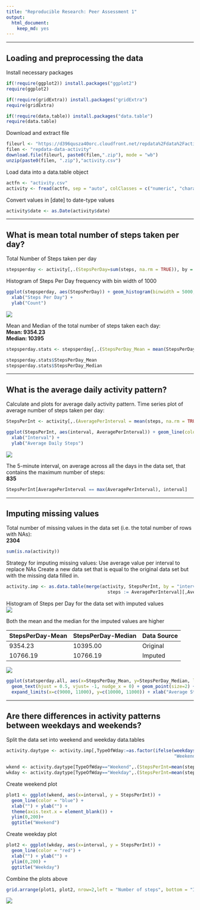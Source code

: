 ```yaml
---
title: "Reproducible Research: Peer Assessment 1"
output: 
  html_document:
    keep_md: yes
---
```


***
## Loading and preprocessing the data


Install necessary packages
```r

if(!require(ggplot2)) install.packages("ggplot2")
require(ggplot2)

if(!require(gridExtra)) install.packages("gridExtra")
require(gridExtra)

if(!require(data.table)) install.packages("data.table")
require(data.table)
```

Download and extract file
```r
fileurl <- "https://d396qusza40orc.cloudfront.net/repdata%2Fdata%2Factivity.zip"
filen <- "repdata-data-activity"
download.file(fileurl, paste0(filen,".zip"), mode = "wb")
unzip(paste0(filen, ".zip"),"activity.csv")
```
Load data into a data.table object
```r
actfn <- "activity.csv"
activity <- fread(actfn, sep = "auto", colClasses = c("numeric", "charachter", "numeric"))
```
Convert values in [date] to date-type values
```r
activity$date <- as.Date(activity$date)
```

***
## What is mean total number of steps taken per day?

Total Number of Steps taken per day
```r
stepsperday <- activity[,.(StepsPerDay=sum(steps, na.rm = TRUE)), by = date]
```

Histogram of Steps Per Day frequency with bin width of 1000
```r
ggplot(stepsperday, aes(StepsPerDay)) + geom_histogram(binwidth = 5000, color = "black", fill = "green") + 
  xlab("Steps Per Day") +
  ylab("Count")
```
![](fig/HistStepsPerday.png) 

Mean and Median of the total number of steps taken each day:  
**Mean:   9354.23**  
**Median: 10395**
```r
stepsperday.stats <- stepsperday[,.(StepsPerDay_Mean = mean(StepsPerDay, na.rm = TRUE), StepsPerDay_Median = median(StepsPerDay))]

stepsperday.stats$StepsPerDay_Mean
stepsperday.stats$StepsPerDay_Median
``` 
***
## What is the average daily activity pattern?

Calculate and plots for average daily activity pattern.
Time series plot of average number of steps taken per day:
```r
StepsPerInt <- activity[,.(AveragePerInterval = mean(steps, na.rm = TRUE)), by = interval]

ggplot(StepsPerInt, aes(interval, AveragePerInterval)) + geom_line(color = "blue", size = 1) + 
  xlab("Interval") + 
  ylab("Average Daily Steps")
```
![](fig/StepsPerInt.png) 

The 5-minute interval, on average across all the days in the data set, that contains the maximum number of steps:  
**835**
```r
StepsPerInt[AveragePerInterval == max(AveragePerInterval), interval]
```

***
## Imputing missing values

Total number of missing values in the data set (i.e. the total number of rows with NAs):  
**2304**
```r
sum(is.na(activity))
```

Strategy for imputing missing values: Use average value per interval to replace NAs
Create a new data set that is equal to the original data set but with the missing data filled in.
```r
activity.imp <- as.data.table(merge(activity, StepsPerInt, by = "interval"))[is.na(steps), 
                                      steps := AveragePerInterval][,AveragePerInterval:=NULL]
```

Histogram of Steps per Day for the data set with imputed values  
![](fig/HistStepsPerDayImp.png) 

Both the mean and the median for the imputed values are higher  

 StepsPerDay-Mean|StepsPerDay-Median|Data Source
 ----------------|------------------|----------
  9354.23        |          10395.00| Original
  10766.19       |          10766.19| Imputed


![](fig/OrigImpVal.png) 

```r
ggplot(statsperday.all, aes(x=StepsPerDay_Mean, y=StepsPerDay_Median, label = DataSource)) + 
  geom_text(hjust = 0.5, vjust= -1, nudge_x = 0) + geom_point(size=2) +
  expand_limits(x=c(9000, 11000), y=c(10000, 11000)) + xlab("Average Steps Per Day") + ylab("Median Steps Per Day")
```
***
## Are there differences in activity patterns between weekdays and weekends?

Split the data set into weekend and weekday data.tables

```r
activity.daytype <- activity.imp[,TypeOfWday:=as.factor(ifelse(weekdays(date)=="Saturday"|weekdays(date)=="Sunday", 
                                                               "Weekend", "Weekday"))]

wkend <- activity.daytype[TypeOfWday=="Weekend",.(StepsPerInt=mean(steps)), by = interval]
wkday <- activity.daytype[TypeOfWday=="Weekday",.(StepsPerInt=mean(steps)), by = interval]
```
Create weekend plot
```r
plot1 <- ggplot(wkend, aes(x=interval, y = StepsPerInt)) + 
  geom_line(color = "blue") + 
  xlab("") + ylab("") + 
  theme(axis.text.x = element_blank()) +
  ylim(0,200)+
  ggtitle("Weekend")
```
Create weekday plot
```r
plot2 <- ggplot(wkday, aes(x=interval, y = StepsPerInt)) + 
  geom_line(color = "red") + 
  xlab("") + ylab("") +
  ylim(0,200) +
  ggtitle("Weekday")
```
Combine the plots above

```r
grid.arrange(plot1, plot2, nrow=2,left = "Number of steps", bottom = "Interval")
```
![](fig/WeWdCompare.png) 

